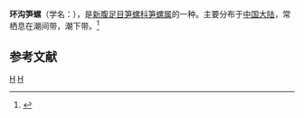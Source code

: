 {{Speciesbox 
| taxon = Terebra bellanodosa
| binomial_authority = Gralau et King, 1928
}}
'''环沟笋螺'''（学名：''{{lang|la|Terebra bellanodosa}}''），是[[新腹足目|新腹足目]][[笋螺科|笋螺科]][[笋螺属|笋螺属]]的一种。主要分布于[[中国大陆|中国大陆]]，常栖息在潮间带，潮下带。<ref>{{cite web|url=http://shell.sinica.edu.tw/chinese/shellbase_detail.php?science_no=6526|title=国际贝库：环沟笋螺|publisher=台湾贝类资料库|accessdate=2009-08-11|archive-date=2016-03-04|archive-url=https://web.archive.org/web/20160304102003/http://shell.sinica.edu.tw/chinese/shellbase_detail.php?science_no=6526|dead-url=no}}</ref>

== 参考文献 ==
{{reflist}}
{{taxonbar}}
[[Category:_1928年描述的动物|H]]
[[Category:笋螺属|H]]